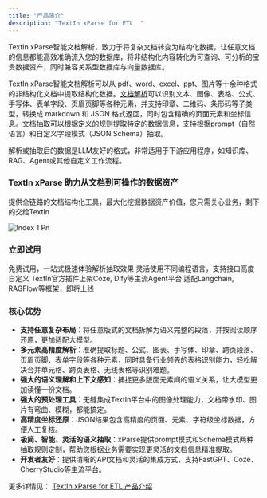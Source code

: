 ```yaml
---
title: "产品简介"
description: "TextIn xParse for ETL  "
---
```


TextIn xParse智能文档解析，致力于将复杂文档转变为结构化数据，让任意文档的信息都能高效准确流入您的数据库，将非结构化内容转化为可查询、可分析的宝贵数据资产，同时兼容关系型数据库与向量数据库。

TextIn xParse智能文档解析可以从 pdf、word、excel、ppt、图片等十余种格式的非结构化文档中提取结构化数据。[文档解析](/xparse/parse-quickstart)可以识别文本、图像、表格、公式、手写体、表单字段、页眉页脚等各种元素，并支持印章、二维码、条形码等子类型，转换成 markdown 和 JSON 格式返回，同时包含精确的页面元素和坐标信息。[文档抽取](/xparse/extract-quickstart)可以根据定义的规则提取特定的数据信息，支持根据prompt（自然语言）和自定义字段模式（JSON Schema）抽取。

解析或抽取后的数据是LLM友好的格式，非常适用于下游应用程序，如知识库、RAG、Agent或其他自定义工作流程。

### TextIn xParse 助力从文档到可操作的数据资产

提供全链路的文档结构化工具，最大化挖掘数据资产价值，您只需关心业务，剩下的交给TextIn

![Index 1 Pn](/images/index-1.png)

### 立即试用

<CardGroup cols={2}>
  <Card title="在线Web平台" icon="sparkles" href="https://www.textin.com/console/recognition/robot_markdown?service=pdf_to_markdown">
    免费试用，一站式极速体验解析抽取效果
  </Card>
  <Card title="API" icon="sparkles" href="/api-reference">
    灵活使用不同编程语言，支持接口高度自定义
  </Card>
  <Card title="第三方Agent平台" icon="sparkles" href="https://vrk3wty1lu.feishu.cn/docx/Mhh2dJJFLoFjl2x7i2Ic7VrBnyc">
    TextIn官方插件上架Coze, Dify等主流Agent平台
  </Card>
  <Card title="第三方开发框架" icon="sparkles">
    适配Langchain, RAGFlow等框架，即将上线
  </Card>
</CardGroup>

### 核心优势

- **支持任意复杂布局**：将任意版式的文档拆解为语义完整的段落，并按阅读顺序还原，更加适配大模型。
- **多元素高精度解析**：准确提取标题、公式、图表、手写体、印章、跨页段落、页眉页脚、表单字段等各种元素，同时具备行业领先的表格识别能力，轻松解决合并单元格、跨页表格、无线表格等识别难题。
- **强大的语义理解和上下文感知**：捕捉更多版面元素间的语义关系，让大模型更加读懂一份文档。
- **强大的预处理工具**：无缝集成TextIn平台中的图像处理能力，文档带水印、图片有弯曲、模糊，都能搞定。
- **高精度坐标还原**：JSON结果包含高精度的页面、元素、字符级坐标数据，方便人工复核。
- **极简、智能、灵活的语义抽取**：xParse提供prompt模式和Schema模式两种抽取规则定制，帮助您根据业务需要实现更灵活的文档信息精准提取。
- **开发者友好**：提供清晰的API文档和灵活的集成方式，支持FastGPT、Coze、CherryStudio等主流平台。

更多详情见： [TextIn xParse for ETL 产品介绍](https://www.textin.com/market/detail/xparse)